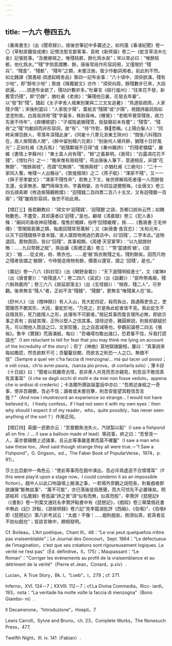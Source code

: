 ```yaml
---
---
---
```

title: 一九六 卷四五九
---




《番禺書生》（出《聞奇録》）。按後世筆記中多襲述之，如何薳《春渚紀聞》卷一〇《草制汞鐵皆成庚》記僧法堅言歙客事、袁枚《新齊諧》卷二一《蛇含草消木化金》記張姓事。“及撤被視之，唯殘枯骸，餘化爲水矣”；宋以來必曰：“唯餘枯骸，他化爲水。”“殘”字倘意謂賸、餘，唐後常祇作形容詞用，又僅限於 “殘兵”、“殘食”、“殘骸”、“殘年”之類，未嘗泛施，復少作動詞用者。前此則不然。如北魏譯《賢愚經·須達起精舍品》第四一記布金事：“八十頃中，須臾欲滿，殘有少地”，即“餘有少地”；敦煌《降魔變文》亦作：“須臾向周，餘殘數步已來，大段欲遍。……須達布金欲了，殘功計數非多。”杜審言《經行嵐州》：“往來花不發，新舊雪仍殘”，即“仍餘”，猶杜甫《老病》：“藥殘他日裏，花發去年叢”，以“發”對“殘”。錢起《太子李舍人城東别業與二三文友逃暑》：“鳥道掛疏雨，人家殘夕陽”；宋後則當曰：“人家銜夕陽”，蓋衹言“殘陽”或“夕陽”，視錢詩屬詞爲如塗塗附矣。白居易詩用“殘”字最多，殊耐尋味。《睡覺》：“老眠早覺常殘夜，病力先衰不待年”，《庾樓曉望》：“子城陰處猶殘雪，衙鼓聲前未有塵”；“殘雪”、“殘夜”之“殘”均動詞而非形容詞，故“有”、“待”作對，銖𨨄悉稱。《上陽白髮人》：“同時采擇百餘人，零落年深殘此身”，《同崔十八寄元浙東王陝州》：“惆悵八科殘四在，兩人榮鬧兩人閒”，《醉中留别楊六兄弟》：“别後何人堪共醉，猶殘十日好風光”；正如杜甫《洗兵馬》：“衹殘鄴城不日得”或《秦州雜詩》：“仍殘老驌驦”，嚴維《書情上李蘇州》：“東土苗人尚有殘”，“餘”之義甚明。《衰荷》：“白露凋花花不殘”，《惜牡丹》之一：“晚來惟有兩枝殘”，苟出唐後人筆下，意適相反，非謂“花無餘”、“惟餘兩枝”，而謂“花無損”、“惟損兩枝”；亦猶杜甫《三絶句》：“二十一家同入蜀，唯殘一人出駱谷”，《敦煌掇瑣》之二《燕子賦》：“渾家不殘”，又一一《舜子至孝變文》：“渾家不殘性命”，若無上下文，後世將解爲死者僅一人而餘皆生還，全家無恙、闔門得保生命。字義稍變，古今詞旨遂爾懸殊。《全唐文》卷三四五顔真卿《修造紫陽觀敕牒》：“迴殘錢二百四貫二百八十五文，又有迴殘銀一百兩”；“殘”雖爲形容詞，後世不如此用。

【增訂三】張君觀教曰：“顔文中‘迴殘錢’、‘迴殘銀’之語，吾鄉口説尚云然；如餽物數色，不盡受，其却還者曰‘迴殘’。”是也。顧禄《清嘉録》卷三《犯人香》條：“廟祠司香收神前殘蠟，復售於燭肆，俗呼‘回殘蠟燭’。按……《舊唐書·王毛仲傳》：‘管閑廄芻粟之類，每歲回殘常至萬斛’；又《新唐書·食貨志》：‘太和元年，以天下回殘錢臵平倉本錢。’ 吴人謂買物用過仍賣店中，曰‘回殘’，二字本此。”送物退回，賣物買回，皆曰“回殘”，其事相類。《周禮·天官冢宰》：“以九賦斂財賄：……九曰幣餘之賦”，孫詒讓《周禮正義》卷三：“‘幣’當讀爲‘敝’。《説文》：‘敝……從攴㡀，㡀、敗衣也。……是‘敝’爲衣敗殘之名，殘則餘矣。因而凡物之殘者皆謂之‘敝餘’，今時營造用物有餘，價賣以還官，謂之 ‘回殘’，是也。”

《廣記》卷一八六《斜封官》（出《朝野僉載》）：“天下選殘明經進士”，又《崔琳》（出《唐會要》）：“收殘選人”；卷二四六《梁武》（出《談藪》）：“臣昨祭禹廟，殘六斛熟鹿肉”；卷三六八《居延部落主》（出《玄怪録》）：“相吞，殘二人”，可參觀。後來無言“殘人”者，正如不言“殘錢”、“殘銀”，更無言“唯殘某人在”矣。

《舒州人》（出《稽神録》）有人入山，見大蛇四足，殺而負出，路遇縣吏告之，吏聞聲而不覩其形，大詫，棄蛇於地，“乃見之，於是負此蛇者皆不見。案此蛇生不自隱其形，死乃能隱人之形，此理有不可窮者。”按記其事而復言理所必無，即欲示事之真有；自疑其理，正所以堅人之信其事。語怪述奇，難圓厥説，則抵却獻疑於先，可以關他人質詰之口，文家狡獪，比之自首減等也，參觀前論卷二四五《張裕》。魯辛《實録》荒唐滿紙，每曰：“吾囁嚅勿敢出諸口，恐君輩不信，斥我打謊語也”（I am reluctant to tell for fear that you may think me lying on account of the incredulity of the story）；但丁《神曲》寫地獄諸變相，屢曰：“真事説來每如撒謊，然吾欲默不可；吾鑿鑿目覩，而欲言之則恐一人之口，無徵不信”（Sempre a quel ver c’ha faccia di menzogna/... ma qui tacer uol posso；e vidi cosa，ch’io avrei paura，/sanza più prova，di contarla solo）；薄卡邱《十日談》曰：“聞者以爲離奇古怪，若非衆人共見而吾亦親見，則吾且不敢信真有其事耳”（il che se dagli occhi di molti e da miei non fosse veduto，appena che io ardissi di crederlo）；卡洛爾所撰詼誕童話中亦曰：“吾將述身經之一奇事，使非吾親覩，吾必不信；讀者或未嘗目擊，則吾安能望其輕信吾言哉？”（And now I mustrecord an experience so strange... I would not have believed it， I freely confess，if I had not seen it with my own eyes：then why should I expect it of my reader，who，quite possibly，has never seen anything of the sort？）作用正同。

【增訂四】英國一民歌亦云：“吾嘗覩魚池失火，汽球製以鉛”（I saw a fishpond all on fire. / ... /I saw a balloon made of lead）等詫事，終之曰：“吾曾見一人，渠亦嘗親覩上述諸事，且云此等事雖差異而莫不確鑿”（I saw a man who saw these too，/And said though strange they all were true.－“I Saw a Fishpond”，G. Grigson，ed.，The Faber Book of PopularVerse，1974，p. 91）。

莎士比亞劇中一角色云：“使此等事而在戲中演出，吾必斥爲虚造不合情理耳”（If this were play’d upon a stage now，I could condemn it as an impossible fiction）。戲中人以此口吻論場上搬演之事，一若場外旁觀之話短長，則看戲者即欲譏彈“斷無兹事”、“萬不可能”，亦已落後徒爲應聲，而大可怵先不必置喙矣。明邵經邦《弘藝録》卷首論“詩之景”須“似有而無，似真而假”，李贄評《琵琶記》（《書影》卷一列葉文通託名李贄評點書中有《琵琶記》，《戲瑕》卷三舉葉僞託書中無此《記》評點，《游居柿録》卷六記“見李龍湖批評《西廂》、《伯喈》”，《伯喈》即《琵琶記》）第八折考試云：“太戲！不像！……戲則戲矣，倒須似真，若真者反不妨似戲也”；皆談言微中，頗相發明。

Cf. Boileau，L’Art poétique，Chant III，48：“Le vrai peut quelquefois n’être pas vraisemblable”；Le Journal des Goncourt，Sept. 1864：“Le défectueux de l’imagination，c’est que ses créations sont rigoureusement logiques. La vérité ne l’est pas”（Éd. définitive，II，175）；Maupassant：“Le Roman”：“Corriger les événements au profit de la vraisemblance et au détriment de la vérité”（Pierre et Jean，Conard，p.xiv）.

Lucian，A True Story，Bk. I，“Loeb”，I，279；cf. 271.

Inferno，XVI. 124－7；XXVIII. 112－7；cf.La Divina Commedia，Ricc- iardi，193，nota：“La veritade ha molte volte la faccia di menzogna”（Bono Giambo- ni）.

Il Decamerone，“Introduzione”，Hoepli，7.

Lewis Carroll，Sylvie and Bruno，ch. 23，Complete Works，The Nonesuch Press，477.

Twelfth Night，III. iv. 141（Fabian）.